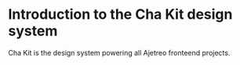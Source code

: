 
<Meta title='Cha Kit Design System/Introduction' />

# Introduction to the Cha Kit design system

Cha Kit is the design system powering all Ajetreo fronteend projects.
